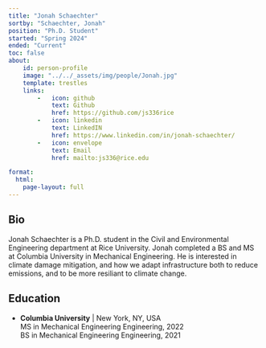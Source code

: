 ```yaml
---
title: "Jonah Schaechter"
sortby: "Schaechter, Jonah"
position: "Ph.D. Student"
started: "Spring 2024"
ended: "Current"
toc: false
about:
    id: person-profile
    image: "../../_assets/img/people/Jonah.jpg"
    template: trestles
    links:
        -   icon: github
            text: Github
            href: https://github.com/js336rice
        -   icon: linkedin
            text: LinkedIN
            href: https://www.linkedin.com/in/jonah-schaechter/
        -   icon: envelope
            text: Email
            href: mailto:js336@rice.edu

format: 
  html:
    page-layout: full
---
```


:::{#person-profile}
## Bio

Jonah Schaechter is a Ph.D. student in the Civil and Environmental Engineering department at Rice University.
Jonah completed a BS and MS at Columbia University in Mechanical Engineering.  He is interested in climate damage mitigation, and how we adapt infrastructure both to reduce emissions, and to be more resiliant to climate change.

## Education
- **Columbia University** | New York, NY, USA<br />MS in Mechanical Engineering Engineering, 2022
<br />BS in Mechanical Engineering Engineering, 2021

:::